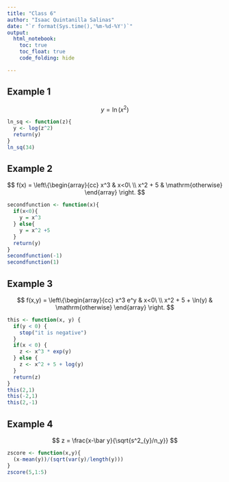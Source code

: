```yaml
---
title: "Class 6"
author: "Isaac Quintanilla Salinas"
date: "`r format(Sys.time(),'%m-%d-%Y')`"
output: 
  html_notebook:
    toc: true
    toc_float: true
    code_folding: hide

---
```


## Example 1

$$
y = \ln(x^2)
$$

```r
ln_sq <- function(z){
  y <- log(z^2)
  return(y)
}
ln_sq(34)
```

## Example 2

$$
f(x) = \left\{\begin{array}{cc}
x^3 &  x<0\ \\
x^2 + 5 & \mathrm{otherwise}
\end{array} \right.
$$

```r
secondfunction <- function(x){
  if(x<0){
    y = x^3
  } else{
    y = x^2 +5
  }
  return(y)
}
secondfunction(-1)
secondfunction(1)
```

## Example 3

$$
f(x,y) = \left\{\begin{array}{cc}
x^3 e^y &  x<0\ \\
x^2 + 5 + \ln(y) & \mathrm{otherwise}
\end{array} \right.
$$

```r
this <- function(x, y) {
  if(y < 0) {
    stop("it is negative")
  }
  if(x < 0) {
    z <- x^3 * exp(y)
  } else {
    z <- x^2 + 5 + log(y)
  }
  return(z)
}
this(2,1)
this(-2,1)
this(2,-1)
```

## Example 4

$$
z =  \frac{x-\bar y}{\sqrt{s^2_{y}/n_y}}
$$

```r
zscore <- function(x,y){
  (x-mean(y))/(sqrt(var(y)/length(y)))
}
zscore(5,1:5)
```
